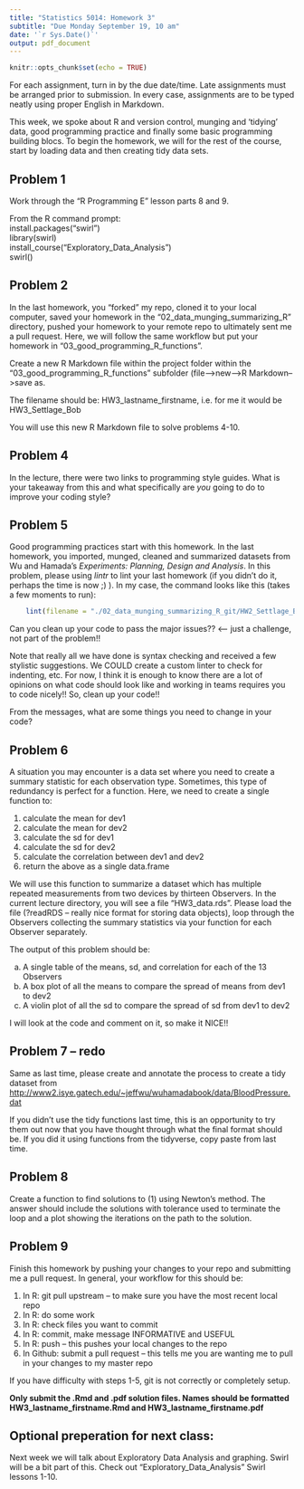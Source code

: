 ```yaml
---
title: "Statistics 5014: Homework 3"
subtitle: "Due Monday September 19, 10 am"
date: '`r Sys.Date()`'
output: pdf_document
---
```


```r
knitr::opts_chunk$set(echo = TRUE)
```

For each assignment, turn in by the due date/time.  Late assignments must be arranged prior to submission.  In every case, assignments are to be typed neatly using proper English in Markdown.  

This week, we spoke about R and version control, munging and 'tidying' data, good programming practice and finally some basic programming building blocs.  To begin the homework, we will for the rest of the course, start by loading data and then creating tidy data sets.  

## Problem 1

Work through the "R Programming E" lesson parts 8 and 9.

From the R command prompt:  
install.packages("swirl")  
library(swirl)  
install_course("Exploratory_Data_Analysis")  
swirl()  

## Problem 2

In the last homework, you "forked" my repo, cloned it to your local computer, saved your homework in the "02_data_munging_summarizing_R" directory, pushed your homework to your remote repo to ultimately sent me a pull request.  Here, we will follow the same workflow but put your homework in "03_good_programming_R_functions".

Create a new R Markdown file within the project folder within the "03_good_programming_R_functions" subfolder (file-->new-->R Markdown-->save as.

The filename should be: HW3_lastname_firstname, i.e. for me it would be HW3_Settlage_Bob

You will use this new R Markdown file to solve problems 4-10.
  
## Problem 4

In the lecture, there were two links to programming style guides.  What is your takeaway from this and what specifically are _you_ going to do to improve your coding style?  

## Problem 5

Good programming practices start with this homework.  In the last homework, you imported, munged, cleaned and summarized datasets from Wu and Hamada's _Experiments: Planning, Design and Analysis_.  In this problem, please using _lintr_ to lint your last homework (if you didn't do it, perhaps the time is now ;) ).  In my case, the command looks like this (takes a few moments to run):  

```r
    lint(filename = "./02_data_munging_summarizing_R_git/HW2_Settlage_Bob.Rmd")
```

Can you clean up your code to pass the major issues??  <--- just a challenge, not part of the problem!! 

Note that really all we have done is syntax checking and received a few stylistic suggestions.  We COULD create a custom linter to check for indenting, etc.  For now, I think it is enough to know there are a lot of opinions on what code should look like and working in teams requires you to code nicely!!  So, clean up your code!!

From the messages, what are some things you need to change in your code?

## Problem 6

A situation you may encounter is a data set where you need to create a summary statistic for each observation type.  Sometimes, this type of redundancy is perfect for a function.  Here, we need to create a single function to:

1. calculate the mean for dev1
2. calculate the mean for dev2
3. calculate the sd for dev1
4. calculate the sd for dev2
5. calculate the correlation between dev1 and dev2
6. return the above as a single data.frame

We will use this function to summarize a dataset which has multiple repeated measurements from two devices by thirteen Observers.  In the current lecture directory, you will see a file "HW3_data.rds".  Please load the file (?readRDS -- really nice format for storing data objects), loop through the Observers collecting the summary statistics via your function for each Observer separately.

The output of this problem should be:

a. A single table of the means, sd, and correlation for each of the 13 Observers  
b. A box plot of all the means to compare the spread of means from dev1 to dev2  
c. A violin plot of all the sd to compare the spread of sd from dev1 to dev2  

I will look at the code and comment on it, so make it NICE!!

## Problem 7 -- redo

Same as last time, please create and annotate the process to create a tidy dataset from <http://www2.isye.gatech.edu/~jeffwu/wuhamadabook/data/BloodPressure.dat>

If you didn't use the tidy functions last time, this is an opportunity to try them out now that you have thought through what the final format should be.  If you did it using functions from the tidyverse, copy paste from last time.

## Problem 8

Create a function to find solutions to (1) using Newton's method.  The answer should include the solutions with tolerance used to terminate the loop and a plot showing the iterations on the path to the solution.

\begin{equation}
f(x) = 3^x - sin(x) + cos(5x)
\end{equation}

## Problem 9

Finish this homework by pushing your changes to your repo and submitting me a pull request.  In general, your workflow for this should be:  

1. In R: git pull upstream  -- to make sure you have the most recent local repo  
2. In R: do some work  
3. In R: check files you want to commit  
4. In R: commit, make message INFORMATIVE and USEFUL  
5. In R: push -- this pushes your local changes to the repo  
6. In Github: submit a pull request -- this tells me you are wanting me to pull in your changes to my master repo

If you have difficulty with steps 1-5, git is not correctly or completely setup.

**Only submit the .Rmd and .pdf solution files.  Names should be formatted HW3_lastname_firstname.Rmd and HW3_lastname_firstname.pdf**

## Optional preperation for next class:  

Next week we will talk about Exploratory Data Analysis and graphing.  Swirl will be a bit part of this.  Check out "Exploratory_Data_Analysis" Swirl lessons 1-10.





